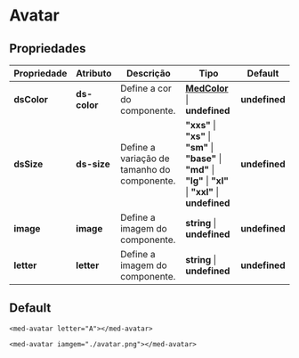 
<Meta title="Components/Core/Avatar/Usage" />

# Avatar

## Propriedades

| Propriedade   | Atributo      | Descrição                                   | Tipo                                                                                                                | Default       |
| ------------- | ------------- | ------------------------------------------- | ------------------------------------------------------------------------------------------------------------------- | ------------- |
| **dsColor**   | **ds-color**  | Define a cor do componente.                 | **[MedColor](http://desenv.ordomederi.com/templarios/?path=/story/enums-enums--page#medcolors)** \| **undefined**   | **undefined** |
| **dsSize**    | **ds-size**   | Define a variação de tamanho do componente. | **"xxs"** \| **"xs"** \| **"sm"** \| **"base"** \| **"md"** \| **"lg"** \| **"xl"** \| **"xxl"** \| **undefined**   | **undefined** |
| **image**     | **image**     | Define a imagem do componente.              | **string** \| **undefined**                                                                                         | **undefined** |
| **letter**    | **letter**    | Define a imagem do componente.              | **string** \| **undefined**                                                                                         | **undefined** |

## Default

```
<med-avatar letter="A"></med-avatar>

<med-avatar iamgem="./avatar.png"></med-avatar>
```
